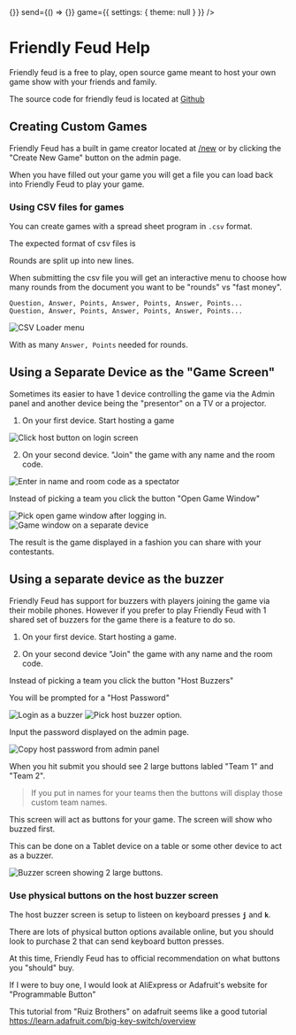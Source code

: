 
<div className="relative fixed">
<div className="flex justify-center w-full py-12 px-10 md:px-2 bg-background overflow-y-scroll overflow-x-hidden">

<div className="w-full">

<div className="flex justify-between">
  <BackToLoginButton />
  <ThemeSwitcher setGame={() => {}} send={() => {}} game={{ settings: { theme: null } }} />
</div>

# Friendly Feud Help

Friendly feud is a free to play, open source game meant to host your own game show with your friends and family.

The source code for friendly feud is located at [Github](https://github.com/joshzcold/Friendly-Feud)

## Creating Custom Games

Friendly Feud has a built in game creator located at [/new](/new) or by clicking the "Create New Game" button on the admin page.

<CreateNewGameButton />

When you have filled out your game you will get a file you can load back into Friendly Feud to play your game.

### Using CSV files for games

You can create games with a spread sheet program in `.csv` format.

The expected format of csv files is

Rounds are split up into new lines.

When submitting the csv file you will get an interactive menu to choose how many rounds from the document you want to be "rounds" vs "fast money".

```csv
Question, Answer, Points, Answer, Points, Answer, Points...
Question, Answer, Points, Answer, Points, Answer, Points...
```

<img alt="CSV Loader menu" src="/img/docs/csv_loader.png" />

With as many `Answer, Points` needed for rounds.

## Using a Separate Device as the "Game Screen"

Sometimes its easier to have 1 device controlling the game via the Admin panel and another device being the "presentor" on a TV or a projector.

1. On your first device. Start hosting a game

<img alt="Click host button on login screen" src="/img/docs/login_click_host_button.png" />

2. On your second device. "Join" the game with any name and the room code.

<img alt="Enter in name and room code as a spectator" src="/img/docs/login_as_spectator.png" />

Instead of picking a team you click the button "Open Game Window"

<img alt="Pick open game window after logging in." src="/img/docs/pick_open_game_window.png" />

<img alt="Game window on a separate device" src="/img/docs/game_window_seperate_device.png" />

The result is the game displayed in a fashion you can share with your contestants.

## Using a separate device as the buzzer

Friendly Feud has support for buzzers with players joining the game via their mobile phones.
However if you prefer to play Friendly Feud with 1 shared set of buzzers for the game there is a feature to do so.

1. On your first device. Start hosting a game.

2. On your second device "Join" the game with any name and the room code.

Instead of picking a team you click the button "Host Buzzers"

You will be prompted for a "Host Password"

<img alt="Login as a buzzer" src="/img/docs/login_as_buzzer.png" />

<img alt="Pick host buzzer option." src="/img/docs/pick_host_buzzers_option.png" />

Input the password displayed on the admin page.

<img alt="Copy host password from admin panel" src="/img/docs/host_password.png" />

When you hit submit you should see 2 large buttons labled "Team 1" and "Team 2".

> If you put in names for your teams then the buttons will display those custom team names.

This screen will act as buttons for your game. The screen will show who buzzed first.

This can be done on a Tablet device on a table or some other device to act as a buzzer.

<img
  alt="Buzzer screen showing 2 large buttons."
  src="/img/docs/buzzers_screen_seperate_device.png"
/>

### Use physical buttons on the host buzzer screen

The host buzzer screen is setup to listeen on keyboard presses **`j`** and **`k`**.

There are lots of physical button options available online, but you should look to purchase 2 that can send
keyboard button presses.

At this time, Friendly Feud has to official recommendation on what buttons you "should" buy.

If I were to buy one, I would look at AliExpress or Adafruit's website for "Programmable Button"

This tutorial from "Ruiz Brothers" on adafruit seems like a good tutorial https://learn.adafruit.com/big-key-switch/overview

</div>

</div>
</div>
